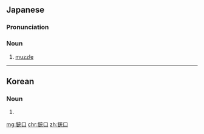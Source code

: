 ==Japanese==
{{ja-kanjitab|じゅう|こう|yomi=o}}

===Pronunciation===
{{ja-pron|じゅうこう|y=o}}

===Noun===
{{ja-noun|じゅうこう}}

# [[muzzle]] {{gloss|open end of a gun}}

----

==Korean==
{{ko-hanjatab}}

===Noun===
{{ko-noun|hj|hangeul=총구}}

# {{hanja form of|총구|[[muzzle]] {{gloss|open end of a gun}}}}

[[mg:銃口]]
[[chr:銃口]]
[[zh:銃口]]